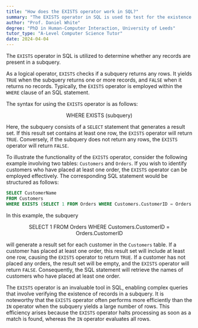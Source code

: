 ```yaml
---
title: "How does the EXISTS operator work in SQL?"
summary: "The EXISTS operator in SQL is used to test for the existence of any record in a subquery."
author: "Prof. Daniel White"
degree: "PhD in Human-Computer Interaction, University of Leeds"
tutor_type: "A-Level Computer Science Tutor"
date: 2024-04-04
---
```


The `EXISTS` operator in SQL is utilized to determine whether any records are present in a subquery.

As a logical operator, `EXISTS` checks if a subquery returns any rows. It yields `TRUE` when the subquery returns one or more records, and `FALSE` when it returns no records. Typically, the `EXISTS` operator is employed within the `WHERE` clause of an SQL statement.

The syntax for using the `EXISTS` operator is as follows:

$$
\text{WHERE EXISTS (subquery)}
$$

Here, the subquery consists of a `SELECT` statement that generates a result set. If this result set contains at least one row, the `EXISTS` operator will return `TRUE`. Conversely, if the subquery does not return any rows, the `EXISTS` operator will return `FALSE`.

To illustrate the functionality of the `EXISTS` operator, consider the following example involving two tables: `Customers` and `Orders`. If you wish to identify customers who have placed at least one order, the `EXISTS` operator can be employed effectively. The corresponding SQL statement would be structured as follows:

```sql
SELECT CustomerName
FROM Customers
WHERE EXISTS (SELECT 1 FROM Orders WHERE Customers.CustomerID = Orders.CustomerID);
```

In this example, the subquery 

$$
\text{SELECT 1 FROM Orders WHERE Customers.CustomerID = Orders.CustomerID}
$$

will generate a result set for each customer in the `Customers` table. If a customer has placed at least one order, this result set will include at least one row, causing the `EXISTS` operator to return `TRUE`. If a customer has not placed any orders, the result set will be empty, and the `EXISTS` operator will return `FALSE`. Consequently, the SQL statement will retrieve the names of customers who have placed at least one order.

The `EXISTS` operator is an invaluable tool in SQL, enabling complex queries that involve verifying the existence of records in a subquery. It is noteworthy that the `EXISTS` operator often performs more efficiently than the `IN` operator when the subquery yields a large number of rows. This efficiency arises because the `EXISTS` operator halts processing as soon as a match is found, whereas the `IN` operator evaluates all rows.
    